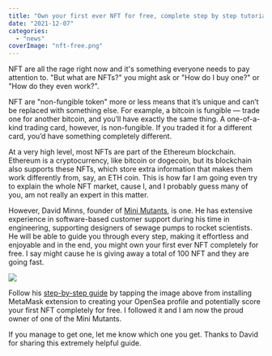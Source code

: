 ```yaml
---
title: "Own your first ever NFT for free, complete step by step tutorial"
date: "2021-12-07"
categories: 
  - "news"
coverImage: "nft-free.png"
---
```


NFT are all the rage right now and it's something everyone needs to pay attention to. "But what are NFTs?" you might ask or "How do I buy one?" or "How do they even work?".

NFT are "non-fungible token" more or less means that it’s unique and can’t be replaced with something else. For example, a bitcoin is fungible — trade one for another bitcoin, and you’ll have exactly the same thing. A one-of-a-kind trading card, however, is non-fungible. If you traded it for a different card, you’d have something completely different.

At a very high level, most NFTs are part of the Ethereum blockchain. Ethereum is a cryptocurrency, like bitcoin or dogecoin, but its blockchain also supports these NFTs, which store extra information that makes them work differently from, say, an ETH coin. This is how far I am going even try to explain the whole NFT market, cause I, and I probably guess many of you, am not really an expert in this matter.

However, David Minns, founder of [Mini Mutants](https://minimutants.com/my-first-ever-nft/), is one. He has extensive experience in software-based customer support during his time in engineering, supporting designers of sewage pumps to rocket scientists. He will be able to guide you through every step, making it effortless and enjoyable and in the end, you might own your first ever NFT completely for free. I say might cause he is giving away a total of 100 NFT and they are going fast.

[![](/images/blog-images/mini-1024x762.png)](https://drive.google.com/drive/u/1/folders/1vqNhE9nG7iuZ7FYw1ux9_68di5XnUZAX)

Follow his [step-by-step guide](https://drive.google.com/drive/u/1/folders/1vqNhE9nG7iuZ7FYw1ux9_68di5XnUZAX) by tapping the image above from installing MetaMask extension to creating your OpenSea profile and potentially score your first NFT completely for free. I followed it and I am now the proud owner of one of the Mini Mutants.

If you manage to get one, let me know which one you get. Thanks to David for sharing this extremely helpful guide.